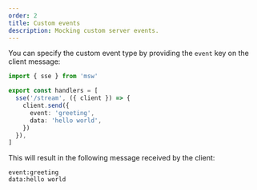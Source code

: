 ```yaml
---
order: 2
title: Custom events
description: Mocking custom server events.
---
```


You can specify the custom event type by providing the `event` key on the client message:

```ts {6}
import { sse } from 'msw'

export const handlers = [
  sse('/stream', ({ client }) => {
    client.send({
      event: 'greeting',
      data: 'hello world',
    })
  }),
]
```

This will result in the following message received by the client:

```
event:greeting
data:hello world

```
